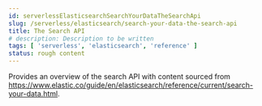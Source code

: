 ```yaml
---
id: serverlessElasticsearchSearchYourDataTheSearchApi
slug: /serverless/elasticsearch/search-your-data-the-search-api
title: The Search API
# description: Description to be written
tags: [ 'serverless', 'elasticsearch', 'reference' ]
status: rough content
---
```



Provides an overview of the search API with content sourced from https://www.elastic.co/guide/en/elasticsearch/reference/current/search-your-data.html.